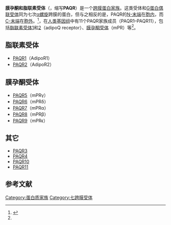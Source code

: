 '''膜孕酮和脂联素受体'''（{{lang-en|progestin and adipoQ receptor}}，缩写'''PAQR'''）是一个[[跨膜蛋白|跨膜蛋白]][[蛋白质家族|家族]]。这类受体和[[G蛋白偶联受体|G蛋白偶联受体]]同为七次[[α螺旋|α螺旋]]跨膜的蛋白，但与之相反的是，PAQR的[[N-末端|N-末端]]在[[胞内|胞内]]，而[[C-末端|C-末端]]在[[胞外|胞外]]。<ref name="TangHu2005">{{cite journal|last1=Tang|first1=Y. Tom|last2=Hu|first2=Tianhua|last3=Arterburn|first3=Matthew|last4=Boyle|first4=Bryan|last5=Bright|first5=Jessica M.|last6=Emtage|first6=Peter C.|last7=Funk|first7=Walter D.|title=PAQR Proteins: A Novel Membrane Receptor Family Defined by an Ancient7-Transmembrane Pass Motif|journal=Journal of Molecular Evolution|volume=61|issue=3|year=2005|pages=372–380|issn=0022-2844|doi=10.1007/s00239-004-0375-2|pmid=16044242}}</ref>，在[[人类基因组|人类基因组]]中有11个PAQR家族成员（PAQR1–PAQR11），包括[[脂联素受体1|脂联素受体1]]和[[脂联素受体2|2]]（adipoQ receptor）、[[膜孕酮受体|膜孕酮受体]]（mPR）等<ref name="TangHu2005" />。
==脂联素受体==
* [[PAQR1|PAQR1]]（AdipoR1）
* [[PAQR2|PAQR2]]（AdipoR2）
==膜孕酮受体==
* [[PAQR5|PAQR5]]（mPRγ）
* [[PAQR6|PAQR6]]（mPRδ）
* [[PAQR7|PAQR7]]（mPRα）
* [[PAQR8|PAQR8]]（mPRβ）
* [[PAQR9|PAQR9]]（mPRϵ）
==其它==
* [[PAQR3|PAQR3]]
* [[PAQR4|PAQR4]]
* [[PAQR10|PAQR10]]
* [[PAQR11|PAQR11]]

==参考文献==
{{reflist}}

[[Category:蛋白质家族|Category:蛋白质家族]]
[[Category:七跨膜受体|Category:七跨膜受体]]